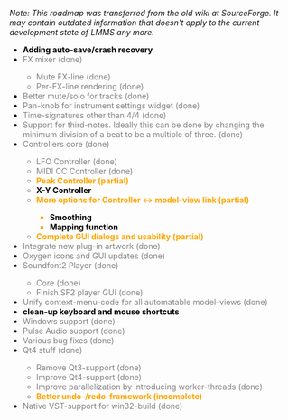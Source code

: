 ''Note: This roadmap was transferred from the old wiki at SourceForge. It may contain outdated information that doesn't apply to the current development state of LMMS any more.''

*<span style="color:black"> '''Adding auto-save/crash recovery'''
*<span style="color:gray"> FX mixer  (done)
**<span style="color:gray"> Mute FX-line  (done)
**<span style="color:gray"> Per-FX-line rendering  (done)
*<span style="color:gray"> Better mute/solo for tracks  (done)
*<span style="color:gray"> Pan-knob for instrument settings widget  (done)
*<span style="color:gray"> Time-signatures other than 4/4  (done)
*<span style="color:gray"> Support for third-notes.  Ideally this can be done by changing the minimum division of a beat to be a multiple of three.  (done)
*<span style="color:gray"> Controllers core  (done)
**<span style="color:gray"> LFO Controller  (done)
**<span style="color:gray"> MIDI CC Controller  (done)
**<span style="color:orange"> '''Peak Controller (partial)'''
**<span style="color:black"> '''X-Y Controller''' 
**<span style="color:orange"> '''More options for Controller <-> model-view link  (partial)'''
***<span style="color:black"> '''Smoothing''' 
***<span style="color:black"> '''Mapping function'''
**<span style="color:orange"> '''Complete GUI dialogs and usability  (partial)'''
*<span style="color:gray"> Integrate new plug-in artwork  (done)
*<span style="color:gray"> Oxygen icons and GUI updates  (done)
*<span style="color:gray"> Soundfont2 Player  (done)
**<span style="color:gray"> Core  (done)
**<span style="color:gray"> Finish SF2 player GUI  (done)
*<span style="color:gray"> Unify context-menu-code for all automatable model-views  (done)
*<span style="color:black"> '''clean-up keyboard and mouse shortcuts'''
*<span style="color:gray"> Windows support  (done)
*<span style="color:gray"> Pulse Audio support  (done)
*<span style="color:gray"> Various bug fixes  (done)
*<span style="color:gray"> Qt4 stuff  (done)
**<span style="color:gray"> Remove Qt3-support (done)
**<span style="color:gray"> Improve Qt4-support (done)
**<span style="color:gray"> Improve parallelization by introducing worker-threads (done)
**<span style="color:orange"> '''Better undo-/redo-framework (incomplete)'''
*<span style="color:gray"> Native VST-support for win32-build (done)